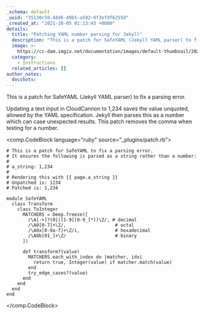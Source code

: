 ```yaml
---
_schema: default
_uuid: "35130c50-48d6-49b5-a592-9f3efdf6255d"
_created_at: "2021-10-05 01:13:43 +0000"
details:
  title: "Patching YAML number parsing for Jekyll"
  description: "This is a patch for SafeYAML (Jekyll YAML parser) to fix a parsing error."
  image: >-
    https://cc-dam.imgix.net/documentation/images/default-thumbnail/2023-Q4/CloudCannon-Documentation-Thumbnail.png
  category:
    - Instructions
  related_articles: []
author_notes:
  docshots:
---
```


This is a patch for SafeYAML (Jekyll YAML parser) to fix a parsing error.

Updating a text input in CloudCannon to 1,234 saves the value unquoted, allowed by the YAML specification. Jekyll then parses this as a number which can case unexpected results. This patch removes the comma when testing for a number.

<comp.CodeBlock language="ruby" source="_plugins/patch.rb">
```
# This is a patch for SafeYAML to fix a parsing error.
# It ensures the following is parsed as a string rather than a number:
#
# a_string: 1,234
#
# Rendering this with {{ page.a_string }}
# Unpatched is: 1234
# Patched is: 1,234

module SafeYAML
  class Transform
    class ToInteger
      MATCHERS = Deep.freeze([
        /\A[-+]?(0|([1-9][0-9_]*))\Z/, # decimal
        /\A0[0-7]+\Z/,                  # octal
        /\A0x[0-9a-f]+\Z/i,             # hexadecimal
        /\A0b[01_]+\Z/                  # binary
      ])

      def transform?(value)
        MATCHERS.each_with_index do |matcher, idx|
          return true, Integer(value) if matcher.match(value)
        end
        try_edge_cases?(value)
      end
    end
  end
end
```
</comp.CodeBlock>
